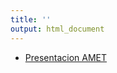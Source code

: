 ```yaml
---
title: ''
output: html_document
---
```

<style>
.container {
  position: relative;
  width: 100%;
  overflow: hidden;
  padding-top: 0%; /* 16:9 Aspect Ratio */
}

.responsive-iframe {
  position: realtive;
  top: 0;
  left: 0;
  bottom: 0;
  right: 0;
  width: 100%;
  height: 100%;
  border: none;
}
</style>



* <a href="https://duvancho321.github.io/presentaciones/AMET/am.html#1" target="iframe_pre">Presentacion AMET</a>

<div class="container"> 
  <iframe class="responsive-iframe" src="" name="iframe_pre" scrolling="no" style="height: 800px"></iframe>
</div>






